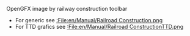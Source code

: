 
OpenGFX image by railway construction toolbar
*For generic see [[:File:en/Manual/Railroad Construction.png]]
*For TTD grafics see [[:File:en/Manual/Railroad ConstructionTTD.png]]